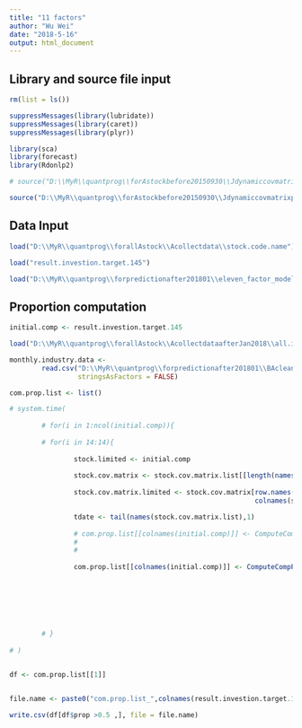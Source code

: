 ```yaml
---
title: "11 factors"
author: "Wu Wei"
date: "2018-5-16"
output: html_document
---
```




## Library and source file input
```r
rm(list = ls())

suppressMessages(library(lubridate))
suppressMessages(library(caret))
suppressMessages(library(plyr))

library(sca)
library(forecast)
library(Rdonlp2)

```

```r
# source("D:\\MyR\\quantprog\\forAstockbefore20150930\\Jdynamiccovmatrixprediction\\seven_factor_24m_comparison\\ComputeCompPropComplyingWithHushen300.R")

source("D:\\MyR\\quantprog\\forAstockbefore20150930\\Jdynamiccovmatrixprediction\\seven_factor_24m_comparison\\ComputeCompPropDynamicHS300.R")
```


## Data Input
```r

load("D:\\MyR\\quantprog\\forallAstock\\Acollectdata\\stock.code.name")

load("result.investion.target.145")

load("D:\\MyR\\quantprog\\forpredictionafter201801\\eleven_factor_model\\stock.cov.matrix.list")
```


## Proportion computation

```r
initial.comp <- result.investion.target.145
```

```r
load("D:\\MyR\\quantprog\\forallAstock\\AcollectdataafterJan2018\\all.industry.prop.list")

monthly.industry.data <- 
        read.csv("D:\\MyR\\quantprog\\forpredictionafter201801\\BAcleandataforNAindustry\\processed.monthly.industry.data.csv", 
                 stringsAsFactors = FALSE)
```


```r



com.prop.list <- list()

# system.time(
        
        # for(i in 1:ncol(initial.comp)){
        
        # for(i in 14:14){
                
                stock.limited <- initial.comp
                
                stock.cov.matrix <- stock.cov.matrix.list[[length(names(stock.cov.matrix.list))]]
                
                stock.cov.matrix.limited <- stock.cov.matrix[row.names(stock.cov.matrix) %in% stock.limited,
                                                             colnames(stock.cov.matrix) %in% stock.limited]

                tdate <- tail(names(stock.cov.matrix.list),1)                
                
                # com.prop.list[[colnames(initial.comp)]] <- ComputeCompPropComplyingWithHushen300(stock.limited,
                #                                                               stock.cov.matrix.limited,
                #                                                               stock.code.name)
                
                com.prop.list[[colnames(initial.comp)]] <- ComputeCompPropDynamicHS300(stock.limited,
                                                                                          stock.cov.matrix.limited,
                                                                                          stock.code.name,
                                                                                          tdate,
                                                                                          all.industry.prop.list,
                                                                                          monthly.industry.data)
                
                
        # }
        
# )



```


```r
df <- com.prop.list[[1]]



```


```r
file.name <- paste0("com.prop.list_",colnames(result.investion.target.145),".csv")

write.csv(df[df$prop >0.5 ,], file = file.name)
```



